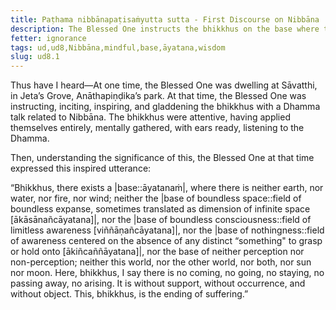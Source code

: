 ```yaml
---
title: Paṭhama nibbānapaṭisaṁyutta sutta - First Discourse on Nibbāna
description: The Blessed One instructs the bhikkhus on the base where there is no coming, going, staying, no passing away, and no arising.
fetter: ignorance
tags: ud,ud8,Nibbāna,mindful,base,āyatana,wisdom
slug: ud8.1
---
```


Thus have I heard—At one time, the Blessed One was dwelling at Sāvatthi, in Jeta’s Grove, Anāthapiṇḍika’s park. At that time, the Blessed One was instructing, inciting, inspiring, and gladdening the bhikkhus with a Dhamma talk related to Nibbāna. The bhikkhus were attentive, having applied themselves entirely, mentally gathered, with ears ready, listening to the Dhamma.

Then, understanding the significance of this, the Blessed One at that time expressed this inspired utterance:

“Bhikkhus, there exists a |base::āyatanaṁ|, where there is neither earth, nor water, nor fire, nor wind; neither the |base of boundless space::field of boundless expanse, sometimes translated as dimension of infinite space [ākāsānañcāyatana]|, nor the |base of boundless consciousness::field of limitless awareness [viññāṇañcāyatana]|, nor the |base of nothingness::field of awareness centered on the absence of any distinct “something" to grasp or hold onto [ākiñcaññāyatana]|, nor the base of neither perception nor non-perception; neither this world, nor the other world, nor both, nor sun nor moon. Here, bhikkhus, I say there is no coming, no going, no staying, no passing away, no arising. It is without support, without occurrence, and without object. This, bhikkhus, is the ending of suffering.”